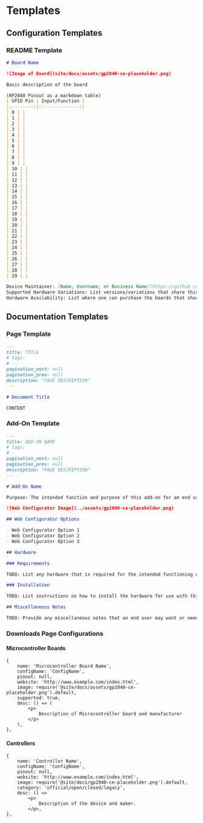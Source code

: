 # Templates

## Configuration Templates

### README Template

```md
# Board Name

![Image of Board](site/docs/assets/gp2040-ce-placeholder.png)

Basic description of the board

(RP2040 Pinout as a markdown table)
| GPIO Pin | Input/Function |
|:--------:|:--------------:|
| 0 | |
| 1 | |
| 2 | |
| 3 | |
| 4 | |
| 5 | |
| 6 | |
| 7 | |
| 8 | |
| 9 | |
| 10 | |
| 11 | |
| 12 | |
| 13 | |
| 14 | |
| 15 | |
| 16 | |
| 17 | |
| 18 | |
| 19 | |
| 20 | |
| 21 | |
| 22 | |
| 23 | |
| 24 | |
| 25 | |
| 26 | |
| 27 | |
| 28 | |
| 29 | |

Device Maintainer: [Name, Username, or Business Name](https://github.com/username)
Supported Hardware Variations: List versions/variations that share this configuration
Hardware Availability: List where one can purchase the boards that share this configuration
```

## Documentation Templates

### Page Template

```md
---
title: TITLE
# tags:
# -
pagination_next: null
pagination_prev: null
description: "PAGE DESCRIPTION"
---

# Document Title

CONTENT
```

### Add-On Template

```md
---
title: ADD-ON NAME
# tags:
# -
pagination_next: null
pagination_prev: null
description: "PAGE DESCRIPTION"
---

# Add-On Name

Purpose: The intended function and purpose of this add-on for an end user.

![Web Configurator Image](../assets/gp2040-ce-placeholder.png)

## Web Configurator Options

- Web Configurator Option 1
- Web Configurator Option 2
- Web Configurator Option 3

## Hardware

### Requirements

TODO: List any hardware that is required for the intended functioning of this add-on.

### Installation

TODO: List instructions on how to install the hardware for use with this add-on.

## Miscellaneous Notes

TODO: Provide any miscellaneous notes that an end user may want or need to know with regard to this add-on.
```

### Downloads Page Configurations

#### Microcontroller Boards

```tsx
{
    name: 'Microcontroller Board Name',
    configName: 'ConfigName',
    pinout: null,
    website: 'http://www.example.com/index.html',
    image: require('@site/docs/assets/gp2040-ce-placeholder.png').default,
    supported: true,
    desc: () => (
        <p>
            Description of Microcontroller board and manufacturer
        </p>
    ),
},

```

#### Controllers

```tsx
{
    name: 'Controller Name',
    configName: 'ConfigName',
    pinout: null,
    website: 'http://www.example.com/index.html',
    image: require('@site/docs/gp2040-ce-placeholder.png').default,
    category: 'official/open/closed/legacy',
    desc: () =>
        <p>
            Description of the device and maker.
        </p>,
},
```
